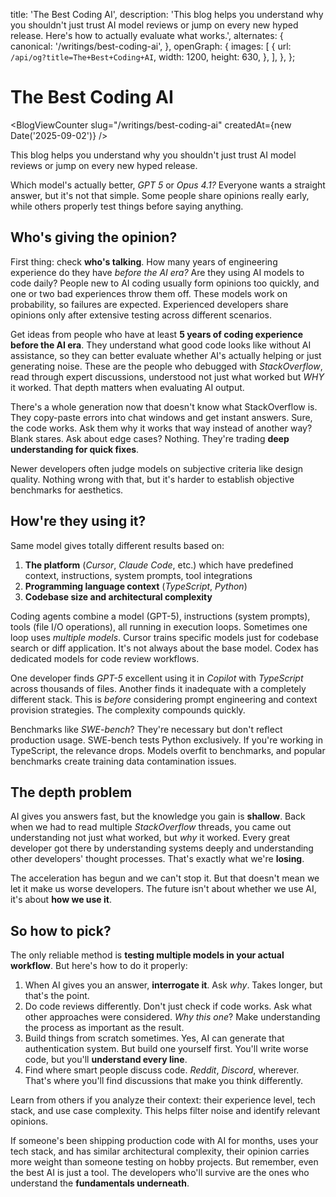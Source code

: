 
  title: 'The Best Coding AI',
  description: 'This blog helps you understand why you shouldn\'t just trust AI model reviews or jump on every new hyped release. Here\'s how to actually evaluate what works.',
  alternates: {
    canonical: '/writings/best-coding-ai',
  },
  openGraph: {
    images: [
      {
        url: `/api/og?title=The+Best+Coding+AI`,
        width: 1200,
        height: 630,
      },
    ],
  },
};

# The Best Coding AI
<BlogViewCounter slug="/writings/best-coding-ai" createdAt={new Date('2025-09-02')} />
<TableOfContents />

This blog helps you understand why you shouldn't just trust AI model reviews or jump on every new hyped release.

Which model's actually better, *GPT 5* or *Opus 4.1?* Everyone wants a straight answer, but it's not that simple. Some people share opinions really early, while others properly test things before saying anything.

## Who's giving the opinion?

First thing: check **who's talking**. How many years of engineering experience do they have *before the AI era?* Are they using AI models to code daily? People new to AI coding usually form opinions too quickly, and one or two bad experiences throw them off. These models work on probability, so failures are expected. Experienced developers share opinions only after extensive testing across different scenarios.

Get ideas from people who have at least **5 years of coding experience before the AI era**. They understand what good code looks like without AI assistance, so they can better evaluate whether AI's actually helping or just generating noise. These are the people who debugged with *StackOverflow*, read through expert discussions, understood not just what worked but *WHY* it worked. That depth matters when evaluating AI output.

There's a whole generation now that doesn't know what StackOverflow is. They copy-paste errors into chat windows and get instant answers. Sure, the code works. Ask them why it works that way instead of another way? Blank stares. Ask about edge cases? Nothing. They're trading **deep understanding for quick fixes**.

Newer developers often judge models on subjective criteria like design quality. Nothing wrong with that, but it's harder to establish objective benchmarks for aesthetics.

## How're they using it?

Same model gives totally different results based on:
1. **The platform** (*Cursor*, *Claude Code*, etc.) which have predefined context, instructions, system prompts, tool integrations
2. **Programming language context** (*TypeScript*, *Python*)
3. **Codebase size and architectural complexity**

Coding agents combine a model (GPT-5), instructions (system prompts), tools (file I/O operations), all running in execution loops. Sometimes one loop uses *multiple models*. Cursor trains specific models just for codebase search or diff application. It's not always about the base model. Codex has dedicated models for code review workflows.

One developer finds *GPT-5* excellent using it in *Copilot* with *TypeScript* across thousands of files. Another finds it inadequate with a completely different stack. This is *before* considering prompt engineering and context provision strategies. The complexity compounds quickly.

Benchmarks like *SWE-bench*? They're necessary but don't reflect production usage. SWE-bench tests Python exclusively. If you're working in TypeScript, the relevance drops. Models overfit to benchmarks, and popular benchmarks create training data contamination issues.

## The depth problem

AI gives you answers fast, but the knowledge you gain is **shallow**. Back when we had to read multiple *StackOverflow* threads, you came out understanding not just what worked, but *why* it worked. Every great developer got there by understanding systems deeply and understanding other developers' thought processes. That's exactly what we're **losing**.

The acceleration has begun and we can't stop it. But that doesn't mean we let it make us worse developers. The future isn't about whether we use AI, it's about **how we use it**.

## So how to pick?

The only reliable method is **testing multiple models in your actual workflow**. But here's how to do it properly:

1. When AI gives you an answer, **interrogate it**. Ask *why*. Takes longer, but that's the point.
2. Do code reviews differently. Don't just check if code works. Ask what other approaches were considered. *Why this one*? Make understanding the process as important as the result.
3. Build things from scratch sometimes. Yes, AI can generate that authentication system. But build one yourself first. You'll write worse code, but you'll **understand every line**.
4. Find where smart people discuss code. *Reddit*, *Discord*, wherever. That's where you'll find discussions that make you think differently.

Learn from others if you analyze their context: their experience level, tech stack, and use case complexity. This helps filter noise and identify relevant opinions.

If someone's been shipping production code with AI for months, uses your tech stack, and has similar architectural complexity, their opinion carries more weight than someone testing on hobby projects. But remember, even the best AI is just a tool. The developers who'll survive are the ones who understand the **fundamentals underneath**.
